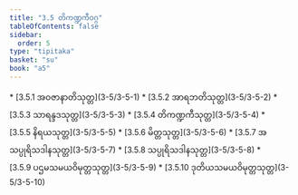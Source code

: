 ```yaml
---
title: "3.5 တိကဏ္ဍကီဝဂ္ဂ"
tableOfContents: false
sidebar:
  order: 5
type: "tipitaka"
basket: "su"
book: "a5"
---
```



<DynamicBreadcrumb />



<TableOfContents book="a5" section="3.5">
* [3.5.1 အဝဇာနာတိသုတ္တ](3-5/3-5-1)
* [3.5.2 အာရဘတိသုတ္တ](3-5/3-5-2)
* [3.5.3 သာရန္ဒဒသုတ္တ](3-5/3-5-3)
* [3.5.4 တိကဏ္ဍကီသုတ္တ](3-5/3-5-4)
* [3.5.5 နိရယသုတ္တ](3-5/3-5-5)
* [3.5.6 မိတ္တသုတ္တ](3-5/3-5-6)
* [3.5.7 အသပ္ပုရိသဒါနသုတ္တ](3-5/3-5-7)
* [3.5.8 သပ္ပုရိသဒါနသုတ္တ](3-5/3-5-8)
* [3.5.9 ပဌမသမယဝိမုတ္တသုတ္တ](3-5/3-5-9)
* [3.5.10 ဒုတိယသမယဝိမုတ္တသုတ္တ](3-5/3-5-10)
</TableOfContents>